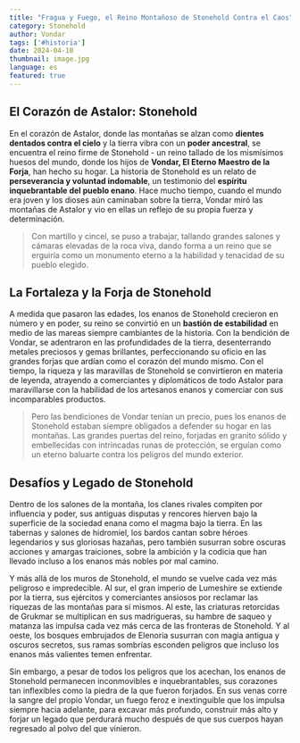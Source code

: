 ```yaml
---
title: "Fragua y Fuego, el Reino Montañoso de Stonehold Contra el Caos"
category: Stonehold
author: Vondar
tags: ['#historia']
date: 2024-04-10
thumbnail: image.jpg
language: es
featured: true
---
```


## El Corazón de Astalor: Stonehold

En el corazón de Astalor, donde las montañas se alzan como **dientes dentados contra el cielo** y la tierra vibra con un **poder ancestral**, se encuentra el reino firme de Stonehold - un reino tallado de los mismísimos huesos del mundo, donde los hijos de **Vondar, El Eterno Maestro de la Forja**, han hecho su hogar. La historia de Stonehold es un relato de **perseverancia y voluntad indomable**, un testimonio del **espíritu inquebrantable del pueblo enano**. Hace mucho tiempo, cuando el mundo era joven y los dioses aún caminaban sobre la tierra, Vondar miró las montañas de Astalor y vio en ellas un reflejo de su propia fuerza y determinación.

> Con martillo y cincel, se puso a trabajar, tallando grandes salones y cámaras elevadas de la roca viva, dando forma a un reino que se erguiría como un monumento eterno a la habilidad y tenacidad de su pueblo elegido.

## La Fortaleza y la Forja de Stonehold

A medida que pasaron las edades, los enanos de Stonehold crecieron en número y en poder, su reino se convirtió en un **bastión de estabilidad** en medio de las mareas siempre cambiantes de la historia. Con la bendición de Vondar, se adentraron en las profundidades de la tierra, desenterrando metales preciosos y gemas brillantes, perfeccionando su oficio en las grandes forjas que ardían como el corazón del mundo mismo. Con el tiempo, la riqueza y las maravillas de Stonehold se convirtieron en materia de leyenda, atrayendo a comerciantes y diplomáticos de todo Astalor para maravillarse con la habilidad de los artesanos enanos y comerciar con sus incomparables productos.

> Pero las bendiciones de Vondar tenían un precio, pues los enanos de Stonehold estaban siempre obligados a defender su hogar en las montañas. Las grandes puertas del reino, forjadas en granito sólido y embellecidas con intrincadas runas de protección, se erguían como un eterno baluarte contra los peligros del mundo exterior.

## Desafíos y Legado de Stonehold

Dentro de los salones de la montaña, los clanes rivales compiten por influencia y poder, sus antiguas disputas y rencores hierven bajo la superficie de la sociedad enana como el magma bajo la tierra. En las tabernas y salones de hidromiel, los bardos cantan sobre héroes legendarios y sus gloriosas hazañas, pero también susurran sobre oscuras acciones y amargas traiciones, sobre la ambición y la codicia que han llevado incluso a los enanos más nobles por mal camino.

Y más allá de los muros de Stonehold, el mundo se vuelve cada vez más peligroso e impredecible. Al sur, el gran imperio de Lumeshire se extiende por la tierra, sus ejércitos y comerciantes ansiosos por reclamar las riquezas de las montañas para sí mismos. Al este, las criaturas retorcidas de Grukmar se multiplican en sus madrigueras, su hambre de saqueo y matanza las impulsa cada vez más cerca de las fronteras de Stonehold. Y al oeste, los bosques embrujados de Elenoria susurran con magia antigua y oscuros secretos, sus ramas sombrías esconden peligros que incluso los enanos más valientes temen enfrentar.

Sin embargo, a pesar de todos los peligros que los acechan, los enanos de Stonehold permanecen inconmovibles e inquebrantables, sus corazones tan inflexibles como la piedra de la que fueron forjados. En sus venas corre la sangre del propio Vondar, un fuego feroz e inextinguible que los impulsa siempre hacia adelante, para excavar más profundo, construir más alto y forjar un legado que perdurará mucho después de que sus cuerpos hayan regresado al polvo del que vinieron.

